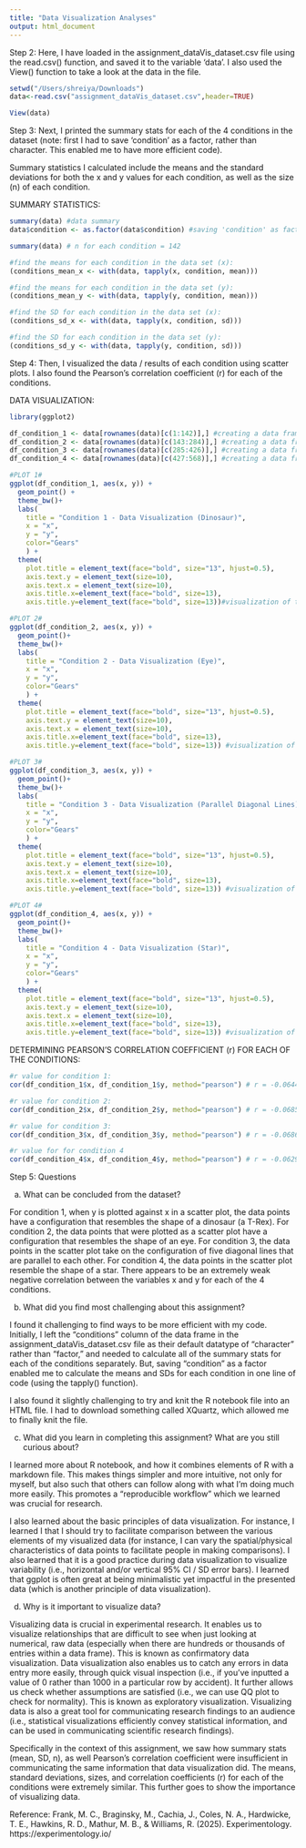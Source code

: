 ```yaml
---
title: "Data Visualization Analyses"
output: html_document
---
```


Step 2: Here, I have loaded in the assignment_dataVis_dataset.csv file using the read.csv() 
function, and saved it to the variable 'data'. I also used the View() function to take 
a look at the data in the file.

```r

setwd("/Users/shreiya/Downloads")
data<-read.csv("assignment_dataVis_dataset.csv",header=TRUE)

View(data)

```

Step 3: Next, I printed the summary stats for each of the 4 conditions in the 
dataset (note: first I had to save 'condition' as a factor, rather than character. 
This enabled me to have more efficient code). 

Summary statistics I calculated include the means and the standard deviations for 
both the x and y values for each condition, as well as the size (n) of each condition.

SUMMARY STATISTICS:
```r

summary(data) #data summary 
data$condition <- as.factor(data$condition) #saving 'condition' as factor

summary(data) # n for each condition = 142

#find the means for each condition in the data set (x):
(conditions_mean_x <- with(data, tapply(x, condition, mean)))

#find the means for each condition in the data set (y):
(conditions_mean_y <- with(data, tapply(y, condition, mean)))

#find the SD for each condition in the data set (x):
(conditions_sd_x <- with(data, tapply(x, condition, sd)))

#find the SD for each condition in the data set (y):
(conditions_sd_y <- with(data, tapply(y, condition, sd)))

```

Step 4: Then, I visualized the data / results of each condition using scatter plots. I also 
found the Pearson's correlation coefficient (r) for each of the conditions.

DATA VISUALIZATION:
```r

library(ggplot2)     

df_condition_1 <- data[rownames(data)[c(1:142)],] #creating a data frame containing only the data points for condition 1
df_condition_2 <- data[rownames(data)[c(143:284)],] #creating a data frame containing only the data points for condition 2
df_condition_3 <- data[rownames(data)[c(285:426)],] #creating a data frame containing only the data points for condition 3
df_condition_4 <- data[rownames(data)[c(427:568)],] #creating a data frame containing only the data points for condition 4

```


```r

#PLOT 1#
ggplot(df_condition_1, aes(x, y)) +
  geom_point() +
  theme_bw()+
  labs(
    title = "Condition 1 - Data Visualization (Dinosaur)",
    x = "x",
    y = "y",
    color="Gears"
    ) +
  theme(
    plot.title = element_text(face="bold", size="13", hjust=0.5),
    axis.text.y = element_text(size=10),
    axis.text.x = element_text(size=10),
    axis.title.x=element_text(face="bold", size=13),
    axis.title.y=element_text(face="bold", size=13))#visualization of the data for just condition 1; configuration of the data points for condition 1 resembles the shape of a dinosaur (t-rex) when visualized as a scatter plot

#PLOT 2#
ggplot(df_condition_2, aes(x, y)) +
  geom_point()+
  theme_bw()+
  labs(
    title = "Condition 2 - Data Visualization (Eye)",
    x = "x",
    y = "y",
    color="Gears"
    ) +
  theme(
    plot.title = element_text(face="bold", size="13", hjust=0.5),
    axis.text.y = element_text(size=10),
    axis.text.x = element_text(size=10),
    axis.title.x=element_text(face="bold", size=13),
    axis.title.y=element_text(face="bold", size=13)) #visualization of the data for just condition 2; configuration of the data points for condition 2 resembles the shape of an eye when visualized as a scatter plot

#PLOT 3#
ggplot(df_condition_3, aes(x, y)) +
  geom_point()+
  theme_bw()+
  labs(
    title = "Condition 3 - Data Visualization (Parallel Diagonal Lines)",
    x = "x",
    y = "y",
    color="Gears"
    ) +
  theme(
    plot.title = element_text(face="bold", size="13", hjust=0.5),
    axis.text.y = element_text(size=10),
    axis.text.x = element_text(size=10),
    axis.title.x=element_text(face="bold", size=13),
    axis.title.y=element_text(face="bold", size=13)) #visualization of the data for just condition 3; configuration of the data points for condition 3 resemble five diagonal lines that are parallel when visualized as a scatter plot

#PLOT 4#
ggplot(df_condition_4, aes(x, y)) +
  geom_point()+
  theme_bw()+
  labs(
    title = "Condition 4 - Data Visualization (Star)",
    x = "x",
    y = "y",
    color="Gears"
    ) +
  theme(
    plot.title = element_text(face="bold", size="13", hjust=0.5),
    axis.text.y = element_text(size=10),
    axis.text.x = element_text(size=10),
    axis.title.x=element_text(face="bold", size=13),
    axis.title.y=element_text(face="bold", size=13)) #visualization of the data for just condition 4 ; configuration of the data points for condition 4 resemble the shape of a star when visualized as a scatter plot
```


DETERMINING PEARSON'S CORRELATION COEFFICIENT (r) FOR EACH OF THE CONDITIONS:
```r

#r value for condition 1:
cor(df_condition_1$x, df_condition_1$y, method="pearson") # r = -0.06447185 (very weak negative correlation)

#r value for condition 2:
cor(df_condition_2$x, df_condition_2$y, method="pearson") # r = -0.06858639 (also very weak negative correlation)

#r value for condition 3:
cor(df_condition_3$x, df_condition_3$y, method="pearson") # r = -0.06860921 (also very weak negative correlation)

#r value for for condition 4
cor(df_condition_4$x, df_condition_4$y, method="pearson") # r = -0.0629611 (also very weak negative correlation)
```


Step 5: Questions

a. What can be concluded from the dataset?

For condition 1, when y is plotted against x in a scatter plot, the data points 
have a configuration that resembles the shape of a dinosaur (a T-Rex). For condition 2, 
the data points that were plotted as a scatter plot have a configuration that resembles 
the shape of an eye. For condition 3, the data points in the scatter plot take on the 
configuration of five diagonal lines that are parallel to each other. For condition 4, 
the data points in the scatter plot resemble the shape of a star. There appears to be an 
extremely weak negative correlation between the variables x and y for each of the 4 conditions.

b. What did you find most challenging about this assignment?

I found it challenging to find ways to be more efficient with my code. Initially, I 
left the "conditions" column of the data frame in the assignment_dataVis_dataset.csv file 
as their default datatype of "character" rather than "factor," and needed to calculate 
all of the summary stats for each of the conditions separately. But, saving "condition" 
as a factor enabled me to calculate the means and SDs for each condition in one line 
of code (using the tapply() function).

I also found it slightly challenging to try and knit the R notebook file into an 
HTML file. I had to download something called XQuartz, which allowed me to finally knit the file.

c. What did you learn in completing this assignment? What are you still curious about?

I learned more about R notebook, and how it combines elements of R with a markdown 
file. This makes things simpler and more intuitive, not only for myself, but also 
such that others can follow along with what I'm doing much more easily. This promotes 
a "reproducible workflow" which we learned was crucial for research. 

I also learned about the basic principles of data visualization. For instance, I 
learned I that I should try to facilitate comparison between the various elements 
of my visualized data (for instance, I can vary the spatial/physical characteristics 
of data points to facilitate people in making comparisons). I also learned that it is
a good practice during data visualization to visualize variability (i.e., horizontal 
and/or vertical 95% CI / SD error bars). I learned that ggplot is often great at being 
minimalistic yet impactful in the presented data (which is another principle of data 
visualization). 

d. Why is it important to visualize data?

Visualizing data is crucial in experimental research. It enables us to visualize 
relationships that are difficult to see when just looking at numerical, raw data 
(especially when there are hundreds or thousands of entries within a data frame). 
This is known as confirmatory data visualization. Data visualization also enables 
us to catch any errors in data entry more easily, through quick visual inspection 
(i.e., if you've inputted a value of 0 rather than 1000 in a particular row by accident). 
It further allows us check whether assumptions are satisfied (i.e., we can use QQ 
plot to check for normality). This is known as exploratory visualization. Visualizing data 
is also a great tool for communicating research findings to an audience (i.e., 
statistical visualizations efficiently convey statistical information, and can be 
used in communicating scientific research findings). 

Specifically in the context of this assignment, we saw how summary stats (mean, SD, n), 
as well Pearson's correlation coefficient were insufficient in communicating the same 
information that data visualization did. The means, standard deviations, sizes, and correlation 
coefficients (r) for each of the conditions were extremely similar. This further goes to show the 
importance of visualizing data.

Reference: Frank, M. C., Braginsky, M., Cachia, J., Coles, N. A., Hardwicke, T. E., Hawkins, R. D., Mathur, M. B., & Williams, R. (2025). Experimentology. https://experimentology.io/
